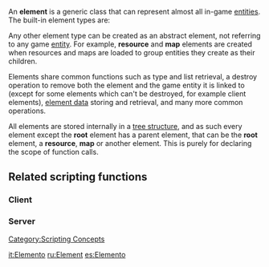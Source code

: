An '''element''' is a generic class that can represent almost all in-game [[/entity.md|entities]]. The built-in element types are:

{{Elements}}

Any other element type can be created as an abstract element, not referring to any game [[/entity.md|entity]]. For example, '''resource''' and '''map''' elements are created when resources and maps are loaded to group entities they create as their children.

Elements share common functions such as type and list retrieval, a destroy operation to remove both the element and the game entity it is linked to (except for some elements which can't be destroyed, for example client elements), [[/element data.md|element data]] storing and retrieval, and many more common operations.

All elements are stored internally in a [[/Element_tree.md|tree structure]], and as such every element except the '''root''' element has a parent element, that can be the '''root''' element, a '''resource''', '''map''' or another element. This is purely for declaring the scope of function calls.

==Related scripting functions==
===Client===
{{Client element functions}}
===Server===
{{Element functions}}
[[/Category:Scripting Concepts.md|Category:Scripting Concepts]]

[[/it:Elemento.md|it:Elemento]]
[[/ru:Element.md|ru:Element]]
[[/es:Elemento.md|es:Elemento]]
